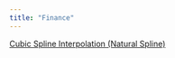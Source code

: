 ```yaml
---
title: "Finance"
---
```

  
  
  
  
[Cubic Spline Interpolation (Natural Spline)](CubicNaturalSpline.html)    
  

